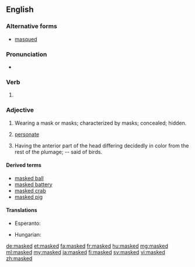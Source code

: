 ==English==

===Alternative forms===
* [[masqued]] {{qualifier|archaic}}

===Pronunciation===
*{{a|UK}} {{IPA|/mɑːskt/|lang=en}}

===Verb===
{{head|en}}

# {{en-past of|mask}}

===Adjective===
{{en-adj}}

# Wearing a mask or masks; characterized by masks; concealed; hidden.
# {{context|botany|lang=en}} [[personate]]
# {{context|zoology|lang=en}} Having the anterior part of the head differing decidedly in color from the rest of the plumage; -- said of birds.

====Derived terms====
* [[masked ball]]
* [[masked battery]]
* [[masked crab]]
* [[masked pig]]

====Translations====
{{trans-top|wearing a mask or masks}}
* Esperanto: {{t|eo|maskita}}
{{trans-mid}}
* Hungarian: {{t+|hu|álarcos}}
{{trans-bottom}}

[[de:masked]]
[[et:masked]]
[[fa:masked]]
[[fr:masked]]
[[hu:masked]]
[[mg:masked]]
[[ml:masked]]
[[my:masked]]
[[ja:masked]]
[[fi:masked]]
[[sv:masked]]
[[vi:masked]]
[[zh:masked]]